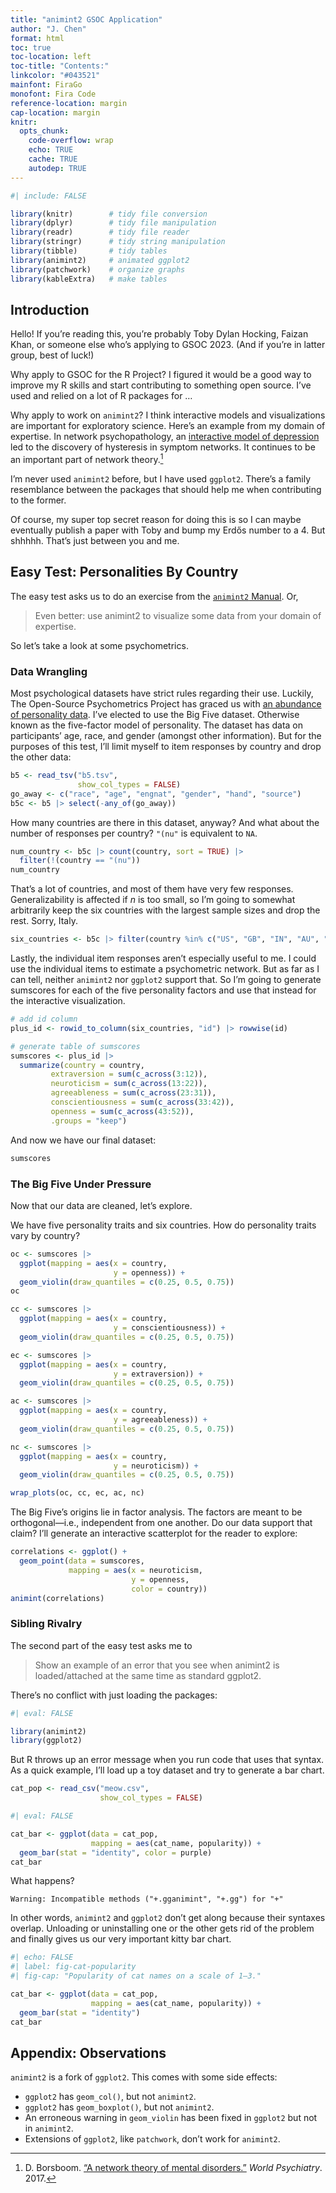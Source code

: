 ```yaml
---
title: "animint2 GSOC Application"
author: "J. Chen"
format: html
toc: true
toc-location: left
toc-title: "Contents:"
linkcolor: "#043521"
mainfont: FiraGo
monofont: Fira Code
reference-location: margin
cap-location: margin
knitr:
  opts_chunk: 
    code-overflow: wrap
    echo: TRUE
    cache: TRUE
    autodep: TRUE
---
```


```r
#| include: FALSE

library(knitr)        # tidy file conversion
library(dplyr)        # tidy file manipulation
library(readr)        # tidy file reader
library(stringr)      # tidy string manipulation
library(tibble)       # tidy tables
library(animint2)     # animated ggplot2
library(patchwork)    # organize graphs
library(kableExtra)   # make tables
```



## Introduction

Hello! If you're reading this, you're probably Toby Dylan Hocking, Faizan Khan, or someone else who's applying to GSOC 2023. (And if you're in latter group, best of luck!)

Why apply to GSOC for the R Project? I figured it would be a good way to improve my R skills and start contributing to something open source. I've used and relied on a lot of R packages for ...

Why apply to work on `animint2`? I think interactive models and visualizations are important for exploratory science. Here's an example from my domain of expertise. In network psychopathology, an [interactive model of depression](https://ccl.northwestern.edu/netlogo/models/community/Vulnerability_To_Depression) led to the discovery of hysteresis in symptom networks. It continues to be an important part of network theory.^[D. Borsboom. ["A network theory of mental disorders."](https://onlinelibrary.wiley.com/doi/full/10.1002/wps.20375) _World Psychiatry_. 2017.] 

I'm never used `animint2` before, but I have used `ggplot2`. There's a family resemblance between the packages that should help me when contributing to the former.

Of course, my super top secret reason for doing this is so I can maybe eventually publish a paper with Toby and bump my Erdős number to a 4. But shhhhh. That's just between you and me.



## Easy Test: Personalities By Country

The easy test asks us to do an exercise from the [`animint2` Manual](https://rcdata.nau.edu/genomic-ml/animint2-manual/Ch00-preface.html). Or,

> Even better: use animint2 to visualize some data from your domain of expertise.

So let's take a look at some psychometrics.


### Data Wrangling

Most psychological datasets have strict rules regarding their use. Luckily, The Open-Source Psychometrics Project has graced us with [an abundance of personality data](https://openpsychometrics.org/_rawdata/). I've elected to use the Big Five dataset. [Otherwise known as the five-factor model of personality.]{.aside} The dataset has data on participants' age, race, and gender (amongst other information). But for the purposes of this test, I'll limit myself to item responses by country and drop the other data:

```r
b5 <- read_tsv("b5.tsv",
               show_col_types = FALSE)
go_away <- c("race", "age", "engnat", "gender", "hand", "source")
b5c <- b5 |> select(-any_of(go_away))
```

How many countries are there in this dataset, anyway? And what about the number of responses per country? [`"(nu"` is equivalent to `NA`.]{.aside}

```r
num_country <- b5c |> count(country, sort = TRUE) |>
  filter(!(country == "(nu"))
num_country
```

That's a lot of countries, and most of them have very few responses. Generalizability is affected if _n_ is too small, so I'm going to somewhat arbitrarily keep the six countries with the largest sample sizes and drop the rest. Sorry, Italy.

```r
six_countries <- b5c |> filter(country %in% c("US", "GB", "IN", "AU", "CA", "PH"))
```

Lastly, the individual item responses aren't especially useful to me. [I could use the individual items to estimate a psychometric network. But as far as I can tell, neither `animint2` nor `ggplot2` support that.]{.aside} So I'm going to generate sumscores for each of the five personality factors and use that instead for the interactive visualization.

```r
# add id column
plus_id <- rowid_to_column(six_countries, "id") |> rowwise(id)

# generate table of sumscores
sumscores <- plus_id |> 
  summarize(country = country,
         extraversion = sum(c_across(3:12)), 
         neuroticism = sum(c_across(13:22)), 
         agreeableness = sum(c_across(23:31)), 
         conscientiousness = sum(c_across(33:42)), 
         openness = sum(c_across(43:52)),
         .groups = "keep")
```

And now we have our final dataset:

```r
sumscores
```


### The Big Five Under Pressure

Now that our data are cleaned, let's explore.

We have five personality traits and six countries. How do personality traits vary by country?

```r
oc <- sumscores |> 
  ggplot(mapping = aes(x = country, 
                       y = openness)) +
  geom_violin(draw_quantiles = c(0.25, 0.5, 0.75))
oc

cc <- sumscores |> 
  ggplot(mapping = aes(x = country, 
                       y = conscientiousness)) +
  geom_violin(draw_quantiles = c(0.25, 0.5, 0.75))

ec <- sumscores |> 
  ggplot(mapping = aes(x = country, 
                       y = extraversion)) +
  geom_violin(draw_quantiles = c(0.25, 0.5, 0.75))

ac <- sumscores |> 
  ggplot(mapping = aes(x = country, 
                       y = agreeableness)) +
  geom_violin(draw_quantiles = c(0.25, 0.5, 0.75))

nc <- sumscores |> 
  ggplot(mapping = aes(x = country, 
                       y = neuroticism)) +
  geom_violin(draw_quantiles = c(0.25, 0.5, 0.75))

wrap_plots(oc, cc, ec, ac, nc)
```

The Big Five's origins lie in factor analysis. The factors are meant to be orthogonal---i.e., independent from one another. Do our data support that claim? I'll generate an interactive scatterplot for the reader to explore:

```r
correlations <- ggplot() + 
  geom_point(data = sumscores, 
             mapping = aes(x = neuroticism, 
                           y = openness, 
                           color = country))
animint(correlations)
```


### Sibling Rivalry

The second part of the easy test asks me to

> Show an example of an error that you see when animint2 is loaded/attached at the same time as standard ggplot2.

There's no conflict with just loading the packages:

```r
#| eval: FALSE

library(animint2)
library(ggplot2)
```


But R throws up an error message when you run code that uses that syntax. As a quick example, I'll load up a toy dataset and try to generate a bar chart.

```r
cat_pop <- read_csv("meow.csv",
                    show_col_types = FALSE)
```

```r
#| eval: FALSE

cat_bar <- ggplot(data = cat_pop, 
                  mapping = aes(cat_name, popularity)) + 
  geom_bar(stat = "identity", color = purple)
cat_bar
```

What happens? 

```
Warning: Incompatible methods ("+.gganimint", "+.gg") for "+"
```

In other words, `animint2` and `ggplot2` don't get along because their syntaxes overlap. Unloading or uninstalling one or the other gets rid of the problem and finally gives us our very important kitty bar chart.

```r
#| echo: FALSE
#| label: fig-cat-popularity
#| fig-cap: "Popularity of cat names on a scale of 1–3."

cat_bar <- ggplot(data = cat_pop, 
                  mapping = aes(cat_name, popularity)) + 
  geom_bar(stat = "identity")
cat_bar
```



## Appendix: Observations

`animint2` is a fork of `ggplot2`. This comes with some side effects:

- `ggplot2` has `geom_col()`, but not `animint2`.
- `ggplot2` has `geom_boxplot()`, but not `animint2`.
- An erroneous warning in `geom_violin` has been fixed in `ggplot2` but not in `animint2`.
- Extensions of `ggplot2`, like `patchwork`, don't work for `animint2`.

